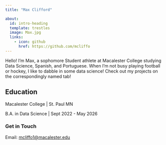 ```yaml
---
title: "Max Clifford"

about:
  id: intro-heading
  template: trestles
  image: Max.jpg
  links:
    - icon: github
      href: https://github.com/mcliffo
---
```


<div>

Hello! I'm Max, a sophomore Student athlete at Macalester College studying Data Science, Spanish, and Portuguese. When I'm not busy playing football or hockey, I like to dabble in some data science! Check out my projects on the correspondingly named tab!

<div>

## Education

Macalester College \| St. Paul MN <br>

B.A. in Data Science \| Sept 2022 - May 2026

### Get in Touch

Email: [mcliffo1\@macalester.edu](mailto:mcliffo1@macalester.edu)

</div>

</div>
